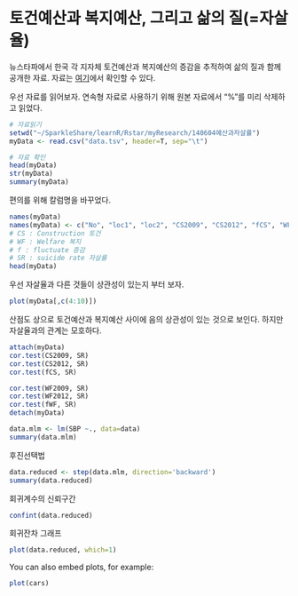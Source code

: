 토건예산과 복지예산, 그리고 삶의 질(=자살율)
=======================================================

뉴스타파에서 한국 각 지자체 토건예산과 복지예산의 증감을 추적하여 삶의 질과 함께 공개한 자료. 
자료는 [여기](http://newstapa.com/news/201411935)에서 확인할 수 있다. 

우선 자료를 읽어보자. 연속형 자료로 사용하기 위해 원본 자료에서 "%"를 미리 삭제하고 읽었다. 

```r
# 자료읽기
setwd("~/SparkleShare/learnR/Rstar/myResearch/140604예산과자살률")
myData <- read.csv("data.tsv", header=T, sep="\t")

# 자료 확인
head(myData)
str(myData)
summary(myData)
```

편의를 위해 칼럼명을 바꾸었다. 
```r
names(myData)
names(myData) <- c("No", "loc1", "loc2", "CS2009", "CS2012", "fCS", "WF2009", "WF2012", "fWF", "SR")
# CS : Construction 토건
# WF : Welfare 복지
# f : fluctuate 증감
# SR : suicide rate 자살률
head(myData)
```

우선 자살율과 다른 것들이 상관성이 있는지 부터 보자.
```r
plot(myData[,c(4:10)])
```

산점도 상으로 토건예산과 복지예산 사이에 음의 상관성이 있는 것으로 보인다. 하지만 자살율과의 관계는 모호하다. 

```r
attach(myData)
cor.test(CS2009, SR)
cor.test(CS2012, SR)
cor.test(fCS, SR)

cor.test(WF2009, SR)
cor.test(WF2012, SR)
cor.test(fWF, SR)
detach(myData)
```



```r
data.mlm <- lm(SBP ~., data=data)
summary(data.mlm)
```

후진선택법
```r
data.reduced <- step(data.mlm, direction='backward')
summary(data.reduced)
```

회귀계수의 신뢰구간
```r
confint(data.reduced)
```

회귀잔차 그래프
```r
plot(data.reduced, which=1)
```
You can also embed plots, for example:

```r
plot(cars)
```

